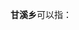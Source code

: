 '''甘溪乡'''可以指：
{{PRC admin/disambig|43/12/30/219/000|52/06/23/209/000|52/06/27/204/000|52/26/23/201/000}}
{{disambig|cat=三字中国乡名消歧义}}